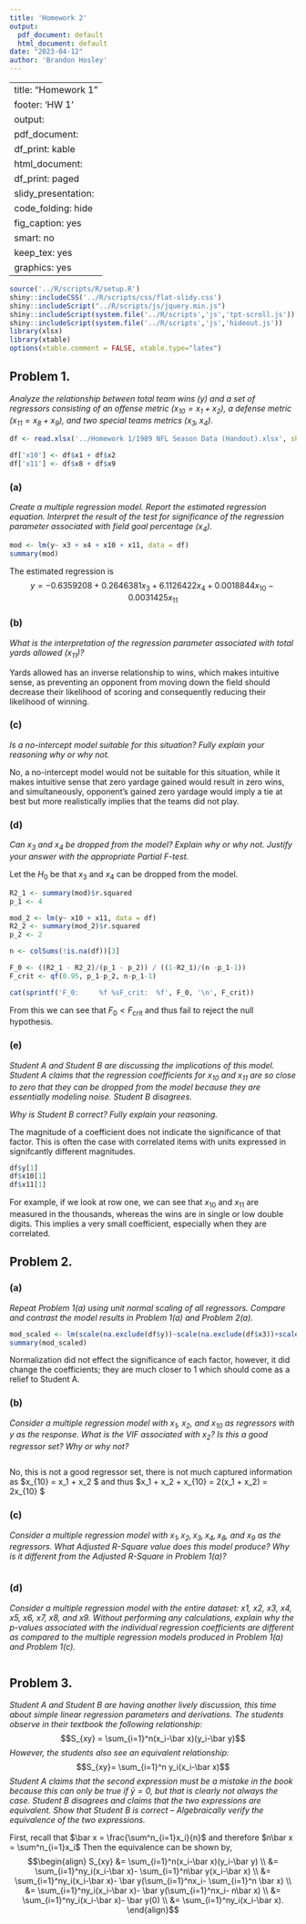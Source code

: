 ```yaml
---
title: 'Homework 2'
output:
  pdf_document: default
  html_document: default
date: "2023-04-12"
author: 'Brandon Hosley'
---
```

---
title: "Homework 1"
footer: 'HW 1'
output:
  pdf_document:
    df_print: kable
  html_document:
    df_print: paged
  slidy_presentation:
    code_folding: hide
    fig_caption: yes
    smart: no
keep_tex: yes
graphics: yes
---

```r
source('../R/scripts/R/setup.R')
shiny::includeCSS('../R/scripts/css/flat-slidy.css')
shiny::includeScript("../R/scripts/js/jquery.min.js")
shiny::includeScript(system.file('../R/scripts','js','tpt-scroll.js'))
shiny::includeScript(system.file('../R/scripts','js','hideout.js'))
library(xlsx)
library(xtable)
options(xtable.comment = FALSE, xtable.type="latex")
```

## Problem 1.

*Analyze the relationship between total team wins ($y$) and a set of regressors consisting of an offense metric ($x_{10} = x_1 + x_2$), a defense metric ($x_{11} = x_8 + x_9$), and two special teams metrics ($x_3, x_4$).*

```r
df <- read.xlsx('../Homework 1/1989 NFL Season Data (Handout).xlsx', sheetIndex = 1)

df['x10'] <- df$x1 + df$x2
df['x11'] <- df$x8 + df$x9
```

### (a)

*Create a multiple regression model. Report the estimated regression equation. Interpret the result of the test for significance of the regression parameter associated with field goal percentage ($x_4$).*

```r
mod <- lm(y~ x3 + x4 + x10 + x11, data = df)
summary(mod)
```

The estimated regression is
$$ y = -0.6359208 + 0.2646381 x_{3} + 6.1126422 x_{4} + 0.0018844 x_{10} - 0.0031425 x_{11} $$

### (b)

*What is the interpretation of the regression parameter associated with total yards allowed ($x_{11}$)?*

Yards allowed has an inverse relationship to wins, which makes intuitive sense, as preventing an opponent from moving down the field should decrease their likelihood of scoring and consequently reducing their likelihood of winning.

### (c)

*Is a no-intercept model suitable for this situation? Fully explain your reasoning why or why not.*

No, a no-intercept model would not be suitable for this situation, while it makes intuitive sense that zero yardage gained would result in zero wins, and simultaneously, opponent's gained zero yardage would imply a tie at best but more realistically implies that the teams did not play.

### (d)

*Can $x_3$ and $x_4$ be dropped from the model? Explain why or why not. Justify your answer with the appropriate Partial F-test.*

Let the $H_0$ be that $x_3$ and $x_4$ can be dropped from the model.

```r
R2_1 <- summary(mod)$r.squared
p_1 <- 4

mod_2 <- lm(y~ x10 + x11, data = df)
R2_2 <- summary(mod_2)$r.squared
p_2 <- 2

n <- colSums(!is.na(df))[3]

F_0 <- ((R2_1 - R2_2)/(p_1 - p_2)) / ((1-R2_1)/(n -p_1-1))
F_crit <- qf(0.95, p_1-p_2, n-p_1-1)

cat(sprintf('F_0:     %f %sF_crit:  %f', F_0, '\n', F_crit))
```

From this we can see that $F_0 < F_\text{crit}$ and thus fail to reject the null hypothesis.

### (e)

*Student A and Student B are discussing the implications of this model. Student A claims that the regression coefficients for $x_{10}$ and $x_{11}$ are so close to zero that they can be dropped from the model because they are essentially modeling noise. Student B disagrees.*

*Why is Student B correct? Fully explain your reasoning.*

The magnitude of a coefficient does not indicate the significance of that factor. This is often the case with correlated items with units expressed in signifcantly different magnitudes.

```r
df$y[1]
df$x10[1]
df$x11[1]
```

For example, if we look at row one, we can see that $x_{10}$ and $x_{11}$ are measured in the thousands, whereas the wins are in single or low double digits. This implies a very small coefficient, especially when they are correlated.

## Problem 2.

### (a)

*Repeat Problem 1(a) using unit normal scaling of all regressors. Compare and contrast the model results in Problem 1(a) and Problem 2(a).*

```r
mod_scaled <- lm(scale(na.exclude(df$y))~scale(na.exclude(df$x3))+scale(na.exclude(df$x4))+scale(na.exclude(df$x10))+scale(na.exclude(df$x11)))
summary(mod_scaled)
```

Normalization did not effect the significance of each factor, however, it did change the coefficients; they are much closer to 1 which should come as a relief to Student A.

### (b)

*Consider a multiple regression model with $x_1$, $x_2$, and $x_{10}$ as regressors with $y$ as the response. What is the VIF associated with $x_2$? Is this a good regressor set? Why or why not?*

```r

```

No, this is not a good regressor set, there is not much captured information as 
$x_{10} = x_1 + x_2 $ and thus
$x_1 + x_2 + x_{10} = 2(x_1 + x_2) = 2x_{10} $

### (c)

*Consider a multiple regression model with $x_1, x_2, x_3, x_4, x_8,$ and $x_9$ as the regressors. What Adjusted R-Square value does this model produce? Why is it different from the Adjusted R-Square in Problem 1(a)?*

```r

```


### (d)

*Consider a multiple regression model with the entire dataset: x1, x2, x3, x4, x5, x6, x7, x8, and x9. Without performing any calculations, explain why the p-values associated with the individual regression coefficients are different as compared to the multiple regression models produced in Problem 1(a) and Problem 1(c).*

```r

```

## Problem 3.

*Student A and Student B are having another lively discussion, this time about simple linear regression parameters and derivations. The students observe in their textbook the following relationship:*
$$S_{xy} = \sum_{i=1}^n(x_i-\bar x)(y_i-\bar y)$$
*However, the students also see an equivalent relationship:*
$$S_{xy}= \sum_{i=1}^n y_i(x_i-\bar x)$$
*Student A claims that the second expression must be a mistake in the book because this can only be true if $\bar y = 0$, but that is clearly not always the case. Student B disagrees and claims that the two expressions are equivalent. Show that Student B is correct – Algebraically verify the equivalence of the two expressions.*

First, recall that $\bar x = \frac{\sum^n_{i=1}x_i}{n}$ and therefore $n\bar x = \sum^n_{i=1}x_i$
Then the equivalence can be shown by,
$$\begin{align}
S_{xy} &= \sum_{i=1}^n(x_i-\bar x)(y_i-\bar y) \\
&= \sum_{i=1}^ny_i(x_i-\bar x)- \sum_{i=1}^n\bar y(x_i-\bar x) \\
&= \sum_{i=1}^ny_i(x_i-\bar x)- \bar y(\sum_{i=1}^nx_i- \sum_{i=1}^n \bar x) \\
&= \sum_{i=1}^ny_i(x_i-\bar x)- \bar y(\sum_{i=1}^nx_i- n\bar x) \\
&= \sum_{i=1}^ny_i(x_i-\bar x)- \bar y(0) \\
&= \sum_{i=1}^ny_i(x_i-\bar x).
\end{align}$$


